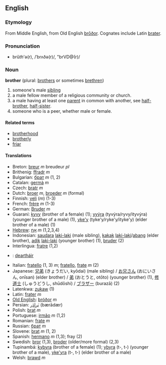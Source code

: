 ==English==
===Etymology===
From Middle English, from Old English [[broðor|brōðor]]. Cognates include Latin [[brater]].
===Pronunciation===
*brŭ<i>th</i>'ə(r), /ˈbrʌðə(r)/, "brVD@(r)/

=== Noun ===
'''brother''' (plural: [[brothers]] or sometimes [[brethren]])

# someone's male [[sibling]]
# a male fellow member of a religious community or church.
# a male having at least one [[parent]] in common with another, see [[half-brother]], [[half-sister]].
# someone who is a peer, whether male or female.

==== Related terms ====
*[[brotherhood]]
*[[brotherly]]
*[[friar]]

==== Translations ====
*Breton: [[breur]] ''m'' breudeur ''pl''
*Brithenig: [[ffradr]] ''m''
*Bulgarian: [[брат]] ''m'' (1, 2)
*Catalan: [[germà]] ''m''
*Czech: [[bratr]] ''m''
*Dutch: [[broer]] ''m'', [[broeder]] ''m'' (formal)
*Finnish: [[veli]] (''m'') (1-3)
*French: [[frère]] ''m'' (1-3)
*German: [[Bruder]] ''m''
*Guaraní: [[kyvy]] (brother of a female) (1); [[yvýra]] (tyvýra/ryvy/ityvýra) (younger brother of a male) (1), [[yke'y]] (tyke'y/ryke'y/ityke'y) (elder brother of a male) (1)
*[[Hebrew]]: [[אָח]] ''m'' (1,2,3,4)
*Indonesian: [[saudara]] [[laki-laki]] (male sibling), [[kakak]] [[laki-laki]]/[[abang]] (elder brother), [[adik]] [[laki-laki]] (younger brother) (1), [[bruder]] (2)
*Interlingua: [[fratre]] (1,2)
*{{ga}}: [[deartháir]]
*Italian: [[fratello]] (1, 3) ''m''; [[fratello]], [[frate]] ''m'' (2)
*Japanese: [[兄弟]] (きょうだい, kyōdai) (male sibling) / [[お兄さん]] (おにいさん, onīsan) (elder brother) / [[弟]] (おとうと, otōto) (younger brother) (1), [[修道士]] (しゅうどうし, shūdōshi) / [[ブラザー]] (burazā) (2)
*Latenkwa: [[zukaw]] (1)
*Latin: [[frater]] ''m''
*[[Old English]]: [[bróðor]] ''m''
*Persian: [[بَرادَر]] (bærādær)
*Polish: [[brat]] ''m''
*Portuguese: [[irmão]] ''m'' (1,2)
*Romanian: [[frate]] ''m''
*Russian: [[брат]] ''m''
*Slovene: [[brat]] ''m'' (1, 2)
*Spanish: [[hermano]] ''m'' (1,3); fray (2)
*Swedish: [[bror]] (1,3), [[broder]] (older/more formal) (2,3)
*Tupinambá: [[kybyra]] (brother of a female) (1); [[ybyra]] (t-, t-) (younger brother of a male), [[yke'yra]] (t-, t-) (elder brother of a male)
*Welsh: [[brawd]] ''m''